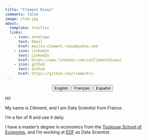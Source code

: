 ```yaml
---
title: "Clément Rieux"
comments: false
image: clem.jpg
about:
  template: trestles
  links:
    - icon: envelope
      text: Email
      href: mailto:clement.rieux@yahoo.com
    - icon: linkedin
      text: LinkedIn
      href: https://www.linkedin.com/in/ClementRieux/
    - icon: github
      text: Github
      href: https://github.com/clementrx
---
```


<center>

::: {.btn-group role="group" aria-label="About"}
<a href="about.html"> <button type="button" class="btn btn-primary me-md-2 btn-sm">English</button></a> <a href="about-fr.html"> <button type="button" class="btn btn-primary me-md-2 btn-sm">Français</button></a> <a href="about-es.html"> <button type="button" class="btn btn-primary me-md-2 btn-sm">Español</button></a>
:::

</center>

::: {#hero-heading}
Hi!

My name is Clément, and I am Data Scientist from France.

I'm a fan of R and use it daily.

I have a master's degree in economics from the [Toulouse School of Economis](https://www.tse-fr.eu/), and I'm working at [EDF](https://www.edf.fr/) as Data Scientist.

<!-- My personal projects are about horse racing in France. -->
:::
